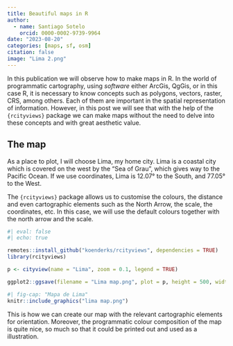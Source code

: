 ```yaml
---
title: Beautiful maps in R
author:
  - name: Santiago Sotelo
    orcid: 0000-0002-9739-9964
date: "2023-08-20"
categories: [maps, sf, osm]
citation: false
image: "Lima 2.png"
---
```


In this publication we will observe how to make maps in R. In the world of programmatic cartography, using *software* either ArcGis, QgGis, or in this case R, it is necessary to know concepts such as polygons, vectors, raster, CRS, among others. Each of them are important in the spatial representation of information. However, in this post we will see that with the help of the `{rcityviews}` package we can make maps without the need to delve into these concepts and with great aesthetic value.

## The map

As a place to plot, I will choose Lima, my home city. Lima is a coastal city which is covered on the west by the "Sea of Grau", which gives way to the Pacific Ocean. If we use coordinates, Lima is 12.07° to the South, and 77.05° to the West.

The `{rcityviews}` package allows us to customise the colours, the distance and even cartographic elements such as the North Arrow, the scale, the coordinates, etc. In this case, we will use the default colours together with the north arrow and the scale.

```r
#| eval: false
#| echo: true

remotes::install_github("koenderks/rcityviews", dependencies = TRUE)
library(rcityviews)

p <- cityview(name = "Lima", zoom = 0.1, legend = TRUE)

ggplot2::ggsave(filename = "Lima map.png", plot = p, height = 500, width = 500, units = "mm", dpi = 100)

```

```r
#| fig-cap: "Mapa de Lima"
knitr::include_graphics("lima map.png")
```

This is how we can create our map with the relevant cartographic elements for orientation. Moreover, the programmatic colour composition of the map is quite nice, so much so that it could be printed out and used as a illustration.
